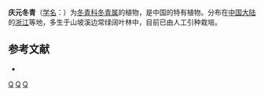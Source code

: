 {{Speciesbox 
| taxon = Ilex qingyuanensis
| authority = [[郑朝宗|C. Z. Zheng]]
}}

'''庆元冬青'''（[[学名|学名]]：{{lang|la|''Ilex qingyuanensis''}}）为[[冬青科|冬青科]][[冬青属|冬青属]]的植物，是中国的特有植物。分布在[[中国大陆|中国大陆]]的[[浙江|浙江]]等地，多生于山坡溪边常绿阔叶林中，目前已由人工引种栽培。

== 参考文献 ==
<div class="references-small">
* {{cite web| url =http://www.bioinfo.cn/db05/KmzwSpecies.php?action=view&id=13972| title =庆元冬青| work =《中国高等植物数据库全库》| publisher =中国科学院微生物研究所| author =昆明植物研究所| accessdate =2009-02-24| deadurl =yes| archiveurl =https://web.archive.org/web/20160305070553/http://www.bioinfo.cn/db05/KmzwSpecies.php?action=view&id=13972| archivedate =2016-03-05}}
</div>
{{Taxonbar|from=Q11062709}}

[[Category:冬青属|Q]]
[[Category:中國特有植物|Q]]
[[Category:浙江植物|Q]]